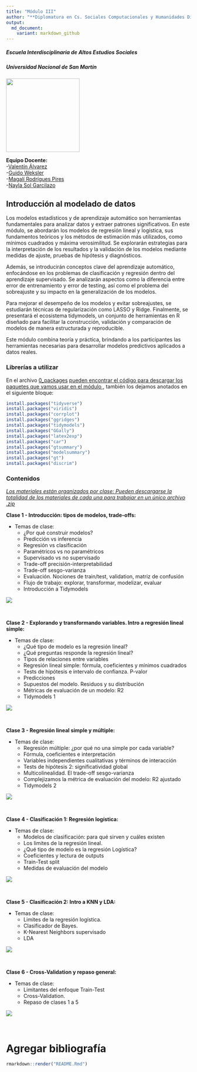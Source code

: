 ```yaml
---
title: "Módulo III"
author: "**Diplomatura en Cs. Sociales Computacionales y Humanidades Digitales**"
output:
  md_document:
    variant: markdown_github
---
```

##### Escuela Interdisciplinaria de Altos Estudios Sociales
##### Universidad Nacional de San Martín
![](img/logo-factor-data-solo.jpg){width='200px'}

**Equipo Docente:**   
-[Valentín Álvarez](https://www.linkedin.com/in/valentin-alvarez-850583119)  
-[Guido Weksler](https://ar.linkedin.com/in/guido-weksler-962677bb)  
-[Magalí Rodrígues Pires](https://ar.linkedin.com/in/magali-rodrigues-pires)  
-[Nayla Sol Garcilazo](www.linkedin.com/in/nayla-sol-garcilazo)


## **Introducción al modelado de datos**
Los modelos estadísticos y de aprendizaje automático son herramientas fundamentales para analizar datos y extraer patrones significativos. En este módulo, se abordarán los modelos de regresión lineal y logística, sus fundamentos teóricos y los métodos de estimación más utilizados, como mínimos cuadrados y máxima verosimilitud. Se explorarán estrategias para la interpretación de los resultados y la validación de los modelos mediante medidas de ajuste, pruebas de hipótesis y diagnósticos.

Además, se introducirán conceptos clave del aprendizaje automático, enfocándose en los problemas de clasificación y regresión dentro del aprendizaje supervisado. Se analizarán aspectos como la diferencia entre error de entrenamiento y error de testing, así como el problema del sobreajuste y su impacto en la generalización de los modelos.

Para mejorar el desempeño de los modelos y evitar sobreajustes, se estudiarán técnicas de regularización como LASSO y Ridge. Finalmente, se presentará el ecosistema tidymodels, un conjunto de herramientas en R diseñado para facilitar la construcción, validación y comparación de modelos de manera estructurada y reproducible.

Este módulo combina teoría y práctica, brindando a los participantes las herramientas necesarias para desarrollar modelos predictivos aplicados a datos reales.

### Librerías a utilizar
En el archivo [0_packages](clase1/0_packages.R) <u> pueden encontrar el código para descargar los paquetes que vamos usar en el módulo </u>, también los dejamos anotados en el siguiente bloque:   

```r
install.packages("tidyverse")
install.packages("viridis")
install.packages("corrplot")
install.packages("ggridges")
install.packages("tidymodels")
install.packages("GGally")
install.packages("latex2exp")
install.packages("car")
install.packages("gtsummary")
install.packages("modelsummary")
install.packages("gt")
install.packages("discrim")
```

  

### Contenidos  

<u> *Los materiales están organizados por clase: Pueden descargarse la totalidad de los materiales de cada una para trabajar en un único archivo .zip* </u>

__Clase 1 - Introducción: tipos de modelos, trade-offs:__

+ Temas de clase: 
  +	¿Por qué construir modelos?
  +	Predicción vs inferencia
  +	Regresión vs clasificación
  +	Paramétricos vs no paramétricos
  +	Supervisado vs no supervisado
  +	Trade-off precisión-interpretabilidad
  +	Trade-off sesgo-varianza
  +	Evaluación. Nociones de train/test, validation, matriz de confusión
  + Flujo de trabajo: explorar, transformar, modelizar, evaluar
  + Introducción a Tidymodels  
  
  
[![](img/Download.png)](clase1.rar)


<br>

__Clase 2 - Explorando y transformando variables. Intro a regresión lineal simple:__  
 
 
+ Temas de clase:
  +	¿Qué tipo de modelo es la regresión lineal? 
  +	¿Qué preguntas responde la regresión lineal? 
  +	Tipos de relaciones entre variables
  +	Regresión lineal simple: fórmula, coeficientes y mínimos cuadrados
  +	Tests de hipótesis e intervalo de confianza. P-valor
  +	Predicciones 
  +	Supuestos del modelo. Residuos y su distribución
  +	Métricas de evaluación de un modelo: R2 
  + Tidymodels 1  

  
 [![](img/Download.png)](clase2.rar)
  
<br>

__Clase 3 - Regresión lineal simple y múltiple:__  

+ Temas de clase:
  +	Regresión múltiple: ¿por qué no una simple por cada variable?
  + Fórmula, coeficientes e interpretación
  + Variables independientes cualitativas y términos de interacción
  +	Tests de hipótesis 2: significatividad global
  +	Multicolinealidad. El trade-off sesgo-varianza
  +	Complejizamos la métrica de evaluación del modelo: R2 ajustado
  + Tidymodels 2   


 [![](img/Download.png)](clase3.rar)
 
<br>

__Clase 4 - Clasificación 1: Regresión logística:__  
 
+ Temas de clase:
  +	Modelos de clasificación: para qué sirven y cuáles existen
  + Los limites de la regresión lineal.
  + ¿Qué tipo de modelo es la regresión Logística?
  +	Coeficientes y lectura de outputs
  +	Train-Test split
  +	Medidas de evaluación del modelo  

  
 [![](img/Download.png)](clase4.rar)

<br>

__Clase 5 - Clasificación 2: Intro a KNN y LDA:__

+ Temas de clase:
  + Limites de la regresión logística.
  + Clasificador de Bayes. 
  +	K-Nearest Neighbors supervisado 
  +	LDA   


 [![](img/Download.png)](clase5.rar)

<br>

__Clase 6 - Cross-Validation y repaso general:__  

+ Temas de clase:
  + Limitantes del enfoque Train-Test
  + Cross-Validation.
  + Repaso de clases 1 a 5  
  
  

 [![](img/Download.png)](clase6.rar)


<br>


# **Agregar bibliografía**

```r
rmarkdown::render("README.Rmd")

```

